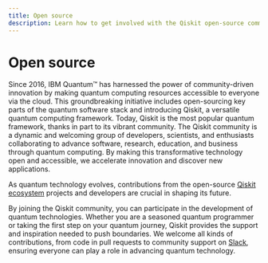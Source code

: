 ```yaml
---
title: Open source
description: Learn how to get involved with the Qiskit open-source community to shape the future of quantum computing.
---
```


# Open source

Since 2016, IBM Quantum&trade; has harnessed the power of community-driven innovation by making quantum computing resources accessible to everyone via the cloud.
This groundbreaking initiative includes open-sourcing key parts of the quantum software stack and introducing Qiskit, a versatile quantum computing framework.
Today, Qiskit is the most popular quantum framework, thanks in part to its vibrant community.
The Qiskit community is a dynamic and welcoming group of developers, scientists, and enthusiasts collaborating to advance software, research, education, and business through quantum computing.
By making this transformative technology open and accessible, we accelerate innovation and discover new applications.

As quantum technology evolves, contributions from the open-source [Qiskit ecosystem](https://www.ibm.com/quantum/ecosystem) projects and developers are crucial in shaping its future.

By joining the Qiskit community, you can participate in the development of quantum technologies.
Whether you are a seasoned quantum programmer or taking the first step on your quantum journey, Qiskit provides the support and inspiration needed to push boundaries.
We welcome all kinds of contributions, from code in pull requests to community support on [Slack](/support#qiskit), ensuring everyone can play a role in advancing quantum technology.

